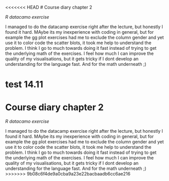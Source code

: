 <<<<<<< HEAD
# Course diary chapter 2

*R datacamo exercise*

I managed to do the datacamp exercise right after the lecture, but honestly I found it hard. MAybe its my inexperience with coding in general, but for example the gg plot exercises had me to exclude the column gender and yet use it to color code the scatter blots, it took me help to understand the problem. I think I go to much towards doing it fast instead of trying to get the underlying math of the exercises. I feel how much I can improve the quality of my visualisations, but it gets tricky if I dont develop an understanding for the language fast. And for the math underneath ;)

test 14.11
=======
# Course diary chapter 2

*R datacamo exercise*

I managed to do the datacamp exercise right after the lecture, but honestly I found it hard. MAybe its my inexperience with coding in general, but for example the gg plot exercises had me to exclude the column gender and yet use it to color code the scatter blots, it took me help to understand the problem. I think I go to much towards doing it fast instead of trying to get the underlying math of the exercises. I feel how much I can improve the quality of my visualisations, but it gets tricky if I dont develop an understanding for the language fast. And for the math underneath ;)
>>>>>>> 9b08c6f4de9a0cba9a23e22bacbaadb6cc6ae216
